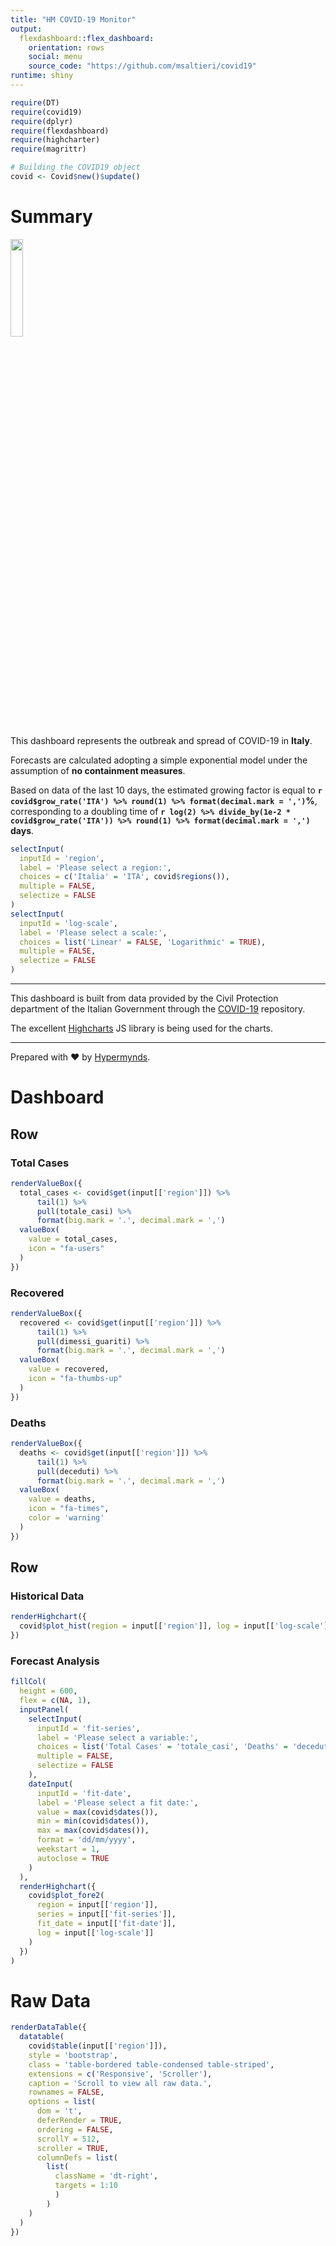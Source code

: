```yaml
---
title: "HM COVID-19 Monitor"
output: 
  flexdashboard::flex_dashboard:
    orientation: rows
    social: menu
    source_code: "https://github.com/msaltieri/covid19"
runtime: shiny
---
```


```r
require(DT)
require(covid19)
require(dplyr)
require(flexdashboard)
require(highcharter)
require(magrittr)

# Building the COVID19 object
covid <- Covid$new()$update()
```

Summary {.sidebar}
=======================================================================

[![](hm_logo.png){.class width=20% height=20%}](https://www.hypermynds.com)

This dashboard represents the outbreak and spread of COVID-19 in **Italy**.

Forecasts are calculated adopting a simple exponential model under the
assumption of **no containment measures**.

Based on data of the last 10 days, the estimated growing factor is equal to
**`r covid$grow_rate('ITA') %>% round(1) %>% format(decimal.mark = ',')`%**,
corresponding to a doubling time of
**`r log(2) %>% divide_by(1e-2 * covid$grow_rate('ITA')) %>% round(1) %>% format(decimal.mark = ',')` days**.

```r
selectInput(
  inputId = 'region',
  label = 'Please select a region:',
  choices = c('Italia' = 'ITA', covid$regions()),
  multiple = FALSE,
  selectize = FALSE
)
selectInput(
  inputId = 'log-scale',
  label = 'Please select a scale:',
  choices = list('Linear' = FALSE, 'Logarithmic' = TRUE),
  multiple = FALSE,
  selectize = FALSE
)
```

----

This dashboard is built from data provided by the Civil Protection department
of the Italian Government through the [COVID-19](https://github.com/pcm-dpc/COVID-19)
repository.

The excellent [Highcharts](https://www.highcharts.com) JS library is being used
for the charts.

----

Prepared with &hearts; by [Hypermynds](www.hypermynds.com).

Dashboard
=======================================================================

Row
-----------------------------------------------------------------------

### Total Cases {.value-box}

```r
renderValueBox({
  total_cases <- covid$get(input[['region']]) %>%
      tail(1) %>% 
      pull(totale_casi) %>%
      format(big.mark = '.', decimal.mark = ',')
  valueBox(
    value = total_cases,
    icon = "fa-users"
  )
})
```

### Recovered {.value-box}

```r
renderValueBox({
  recovered <- covid$get(input[['region']]) %>%
      tail(1) %>% 
      pull(dimessi_guariti) %>%
      format(big.mark = '.', decimal.mark = ',')
  valueBox(
    value = recovered,
    icon = "fa-thumbs-up"
  )
})
```

### Deaths {.value-box}

```r
renderValueBox({
  deaths <- covid$get(input[['region']]) %>%
      tail(1) %>% 
      pull(deceduti) %>%
      format(big.mark = '.', decimal.mark = ',')
  valueBox(
    value = deaths,
    icon = "fa-times",
    color = 'warning'
  )
})
```

Row
-----------------------------------------------------------------------

### Historical Data

```r
renderHighchart({
  covid$plot_hist(region = input[['region']], log = input[['log-scale']])
})
```

### Forecast Analysis

```r
fillCol(
  height = 600,
  flex = c(NA, 1), 
  inputPanel(
    selectInput(
      inputId = 'fit-series',
      label = 'Please select a variable:',
      choices = list('Total Cases' = 'totale_casi', 'Deaths' = 'deceduti'),
      multiple = FALSE,
      selectize = FALSE
    ),
    dateInput(
      inputId = 'fit-date',
      label = 'Please select a fit date:',
      value = max(covid$dates()),
      min = min(covid$dates()),
      max = max(covid$dates()),
      format = 'dd/mm/yyyy',
      weekstart = 1,
      autoclose = TRUE
    )
  ),
  renderHighchart({
    covid$plot_fore2(
      region = input[['region']],
      series = input[['fit-series']],
      fit_date = input[['fit-date']],
      log = input[['log-scale']]
    )
  })
)
```

Raw Data
=======================================================================

```r
renderDataTable({
  datatable(
    covid$table(input[['region']]),
    style = 'bootstrap',
    class = 'table-bordered table-condensed table-striped',
    extensions = c('Responsive', 'Scroller'),
    caption = 'Scroll to view all raw data.',
    rownames = FALSE,
    options = list(
      dom = 't',
      deferRender = TRUE,
      ordering = FALSE,
      scrollY = 512,
      scroller = TRUE,
      columnDefs = list(
        list(
          className = 'dt-right',
          targets = 1:10
          )
        )
    )
  )
})
```
